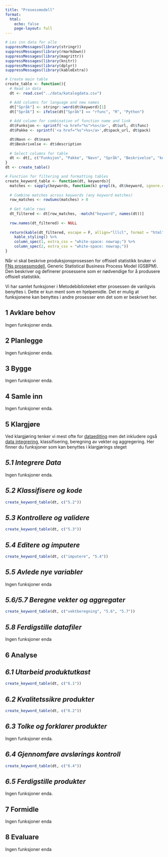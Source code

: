 ```yaml
---
title: "Prosessmodell"
format:
  html:
    echo: false
    page-layout: full
---
```



```r
# Les inn data for alle
suppressMessages(library(stringr))
suppressMessages(library(rmarkdown))
suppressMessages(library(magrittr))
suppressMessages(library(knitr))
suppressMessages(library(dplyr))
suppressMessages(library(kableExtra))

# Create main table
create_table <- function(){
  # Read in data
  dt <- read.csv("../data/katalogdata.csv")

  # Add columns for language and new names
  dt["Språk"] <- stringr::word(dt$keyword)[1]
  dt["Språk"] <- ifelse(dt["Språk"] == "rfunc", "R", "Python")
  
  # Add column for combination of function name and link
  dt$Funksjon <- sprintf('<a href="%s">%s</a>', dt$url, dt$func)
  dt$Pakke <- sprintf('<a href="%s">%s</a>',dt$pack_url, dt$pack)

  dt$Navn <- dt$navn
  dt$Beskrivelse <- dt$description
  
  # Select columns for table
  dt <- dt[, c("Funksjon", "Pakke", "Navn", "Språk", "Beskrivelse", "keyword")]
}
dt <- create_table()

# Function for filtering and formatting tables
create_keyword_table <- function(dt, keywords){
  matches <- sapply(keywords, function(k) grepl(k, dt$keyword, ignore.case = T))
  
  # Combine matches across keywords (any keyword matches)
  row_matches <- rowSums(matches) > 0
  
  # Get table rows
  dt_filtered <- dt[row_matches, -match("keyword", names(dt))]
  
  row.names(dt_filtered) <- NULL
  
  return(kable(dt_filtered, escape = F, allign="lllcl", format = "html") %>%
    kable_styling() %>%
    column_spec(1, extra_css = "white-space: nowrap;") %>%
    column_spec(2, extra_css = "white-space: nowrap;"))
}

```


Når vi skal beskrive produksjonsprosessen for offisiell statistikk bruker vi [FNs prosessmodell](https://ssbno.sharepoint.com/sites/Metodikkistatistikkproduksjonen/SitePages/Prosessmodell-for-statistikkproduksjon.aspx), Generic Statistical Business Process Model (GSBPM). Den beskriver og definerer prosessene som er nødvendige for å produsere offisiell statistikk. 

Vi har samlet funksjoner i Metodebiblioteket etter prosessen de vanligvis benyttes i. Dette er kun ment som en hjelpemidle. Det er mulig at funksjonene kan benyttes i andre prosesser enn det som er beskrivet her.


::: {.panel-tabset}

## 1 Avklare behov
Ingen funksjoner enda.

## 2 Planlegge
Ingen funksjoner enda.

## 3 Bygge
Ingen funksjoner enda.

## 4 Samle inn
Ingen funksjoner enda.

## 5 Klargjøre
Ved klargjøring tenker vi mest ofte for [dataediting](https://ssbno.sharepoint.com/sites/Metodikkistatistikkproduksjonen/SitePages/Dataeditering.aspx) men det inkludere også [data integrering](https://ssbno.sharepoint.com/sites/Metodikkistatistikkproduksjonen/SitePages/Dataintegrering.aspx), klassifisering, beregning av vekter og aggregering. Her finner du funksjoner som kan benyttes i klargjørings steget

:::{.panel-tabset}
## *5.1 Integrere Data*
Ingen funksjoner enda.

## *5.2 Klassifisere og kode*
```r
create_keyword_table(dt, c("5.2"))
```


## *5.3 Kontrollere og validere*

```r
create_keyword_table(dt, c("5.3"))
```


## *5.4 Editere og imputere*
```r
create_keyword_table(dt, c("imputere", "5.4"))
```

## *5.5 Avlede nye variabler*
Ingen funksjoner enda

## *5.6/5.7 Beregne vekter og aggregater*
```r
create_keyword_table(dt, c("vektberegning", "5.6", "5.7"))
```


## *5.8 Ferdigstille datafiler*
Ingen funksjoner enda

:::

## 6 Analyse
:::{.panel-tabset}
## *6.1 Utarbeid produktutkast*
```r
create_keyword_table(dt, c("6.1"))
```


## *6.2 Kvalitetssikre produkter*
```r
create_keyword_table(dt, c("6.2"))
```

## *6.3 Tolke og forklarer produkter*
Ingen funksjoner enda.

## *6.4 Gjennomføre avslørings kontroll*
```r
create_keyword_table(dt, c("6.4"))
```

## *6.5 Ferdigstille produkter*
Ingen funksjoner enda.

:::


## 7 Formidle
Ingen funksjoner enda

## 8 Evaluare
Ingen funksjoner enda
:::

